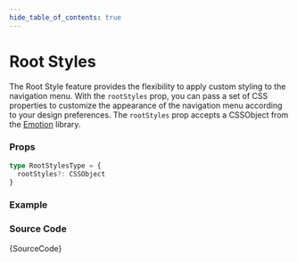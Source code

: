```yaml
---
hide_table_of_contents: true
---
```



# Root Styles

The Root Style feature provides the flexibility to apply custom styling to the navigation menu. With the `rootStyles` prop, you can pass a set of CSS properties to customize the appearance of the navigation menu according to your design preferences. The `rootStyles` prop accepts a CSSObject from the [Emotion](https://emotion.sh/docs/introduction) library.

### Props

```ts noCopy
type RootStylesType = {
  rootStyles?: CSSObject
}
```

### Example

<BrowserWindow>
  <Provider>
    <RootStyles />
  </Provider>
</BrowserWindow>

### Source Code

<TsToJsCodeSnippet>{SourceCode}</TsToJsCodeSnippet>
